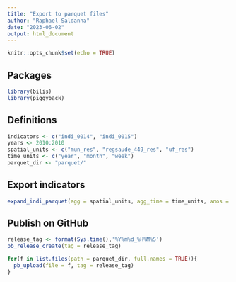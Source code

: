 ```yaml
---
title: "Export to parquet files"
author: "Raphael Saldanha"
date: "2023-06-02"
output: html_document
---
```


```r
knitr::opts_chunk$set(echo = TRUE)
```

## Packages

```r
library(bilis)
library(piggyback)
```

## Definitions

```r
indicators <- c("indi_0014", "indi_0015")
years <- 2010:2010
spatial_units <- c("mun_res", "regsaude_449_res", "uf_res")
time_units <- c("year", "month", "week")
parquet_dir <- "parquet/"
```

## Export indicators

```r
expand_indi_parquet(agg = spatial_units, agg_time = time_units, anos = years, dir = parquet_dir, indi = indicators)
```

## Publish on GitHub

```r
release_tag <- format(Sys.time(),'%Y%m%d_%H%M%S')
pb_release_create(tag = release_tag)

for(f in list.files(path = parquet_dir, full.names = TRUE)){
  pb_upload(file = f, tag = release_tag)
}
```




